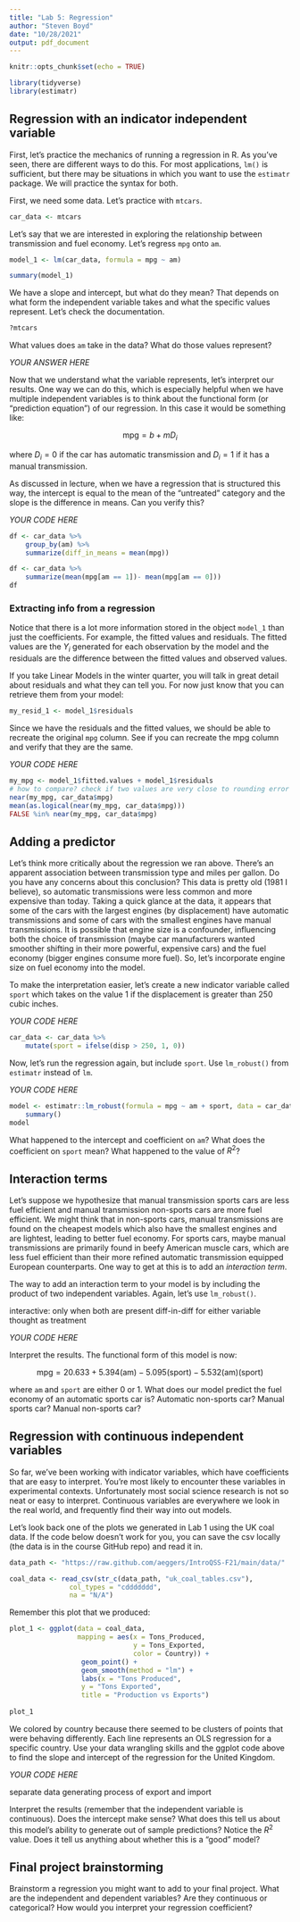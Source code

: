 ```yaml
---
title: "Lab 5: Regression"
author: "Steven Boyd"
date: "10/28/2021"
output: pdf_document
---
```


```r
knitr::opts_chunk$set(echo = TRUE)
```

```r
library(tidyverse)
library(estimatr)
```

## Regression with an indicator independent variable

First, let's practice the mechanics of running a regression in R. As you've seen, there are different ways to do this. For most applications, `lm()` is sufficient, but there may be situations in which you want to use the `estimatr` package. We will practice the syntax for both. 

First, we need some data. Let's practice with `mtcars`.

```r
car_data <- mtcars
```

Let's say that we are interested in exploring the relationship between transmission and fuel economy. Let's regress `mpg` onto `am`.

```r
model_1 <- lm(car_data, formula = mpg ~ am)

summary(model_1)
```

We have a slope and intercept, but what do they mean? That depends on what form the independent variable takes and what the specific values represent. Let's check the documentation. 

```r
?mtcars
```

What values does `am` take in the data? What do those values represent?

*YOUR ANSWER HERE* 

Now that we understand what the variable represents, let's interpret our results. One way we can do this, which is especially helpful when we have multiple independent variables is to think about the functional form (or "prediction equation") of our regression. In this case it would be something like:

$$\text{mpg} = b + m D_{i} $$

where $D_i = 0$ if the car has automatic transmission and $D_i = 1$ if it has a manual transmission. 

As discussed in lecture, when we have a regression that is structured this way, the intercept is equal to the mean of the "untreated" category and the slope is the difference in means. Can you verify this?

*YOUR CODE HERE*
```r
df <- car_data %>%
    group_by(am) %>% 
    summarize(diff_in_means = mean(mpg))

df <- car_data %>% 
    summarize(mean(mpg[am == 1])- mean(mpg[am == 0]))
df

```

### Extracting info from a regression

Notice that there is a lot more information stored in the object `model_1` than just the coefficients. For example, the fitted values and residuals. The fitted values are the $Y_i$ generated for each observation by the model and the residuals are the difference between the fitted values and observed values. 

If you take Linear Models in the winter quarter, you will talk in great detail about residuals and what they can tell you. For now just know that you can retrieve them from your model:

```r
my_resid_1 <- model_1$residuals
```

Since we have the residuals and the fitted values, we should be able to recreate the original `mpg` column. See if you can recreate the mpg column and verify that they are the same.

*YOUR CODE HERE*
```r
my_mpg <- model_1$fitted.values + model_1$residuals
# how to compare? check if two values are very close to rounding error
near(my_mpg, car_data$mpg)
mean(as.logical(near(my_mpg, car_data$mpg)))
FALSE %in% near(my_mpg, car_data$mpg)
```


## Adding a predictor

Let's think more critically about the regression we ran above. There's an apparent association between transmission type and miles per gallon. Do you have any concerns about this conclusion? This data is pretty old (1981 I believe), so automatic transmissions were less common and more expensive than today. Taking a quick glance at the data, it appears that some of the cars with the largest engines (by displacement) have automatic transmissions and some of cars with the smallest engines have manual transmissions. It is possible that engine size is a confounder, influencing both the choice of transmission (maybe car manufacturers wanted smoother shifting in their more powerful, expensive cars) and the fuel economy (bigger engines consume more fuel). So, let's incorporate engine size on fuel economy into the model. 

To make the interpretation easier, let's create a new indicator variable called `sport` which takes on the value 1 if the displacement is greater than 250 cubic inches.

*YOUR CODE HERE*
```r
car_data <- car_data %>% 
    mutate(sport = ifelse(disp > 250, 1, 0))
```



Now, let's run the regression again, but include `sport`. Use `lm_robust()` from `estimatr` instead of `lm`.

*YOUR CODE HERE*
```r
model <- estimatr::lm_robust(formula = mpg ~ am + sport, data = car_data) %>% 
    summary()
model
```


What happened to the intercept and coefficient on `am`? What does the coefficient on `sport` mean? What happened to the value of $R^2$?

## Interaction terms

Let's suppose we hypothesize that manual transmission sports cars are less fuel efficient and manual transmission non-sports cars are more fuel efficient. We might think that in non-sports cars, manual transmissions are found on the cheapest models which also have the smallest engines and are lightest, leading to better fuel economy. For sports cars, maybe manual transmissions are primarily found in beefy American muscle cars, which are less fuel efficient than their more refined automatic transmission equipped European counterparts. One way to get at this is to add an *interaction term*.

The way to add an interaction term to your model is by including the product of two independent variables. Again, let's use `lm_robust()`.

interactive: only when both are present
diff-in-diff for either variable thought as treatment  

*YOUR CODE HERE*

Interpret the results. The functional form of this model is now:

$$\text{mpg} = 20.633 + 5.394( \text{am}) - 5.095 (\text{sport}) - 5.532 (\text{am})(\text{sport}) $$

where `am` and `sport` are either 0 or 1. What does our model predict the fuel economy of an automatic sports car is? Automatic non-sports car? Manual sports car? Manual non-sports car?


## Regression with continuous independent variables

So far, we've been working with indicator variables, which have coefficients that are easy to interpret. You're most likely to encounter these variables in experimental contexts. Unfortunately most social science research is not so neat or easy to interpret. Continuous variables are everywhere we look in the real world, and frequently find their way into out models.

Let's look back one of the plots we generated in Lab 1 using the UK coal data. If the code below doesn't work for you, you can save the csv locally (the data is in the course GitHub repo) and read it in. 

```r
data_path <- "https://raw.github.com/aeggers/IntroQSS-F21/main/data/"

coal_data <- read_csv(str_c(data_path, "uk_coal_tables.csv"), 
               col_types = "cddddddd", 
               na = "N/A") 
```

Remember this plot that we produced:

```r
plot_1 <- ggplot(data = coal_data, 
                 mapping = aes(x = Tons_Produced, 
                               y = Tons_Exported,
                               color = Country)) +
                  geom_point() + 
                  geom_smooth(method = "lm") + 
                  labs(x = "Tons Produced", 
                  y = "Tons Exported", 
                  title = "Production vs Exports")
    
plot_1
```

We colored by country because there seemed to be clusters of points that were behaving differently. Each line represents an OLS regression for a specific country. Use your data wrangling skills and the ggplot code above to find the slope and intercept of the regression for the United Kingdom.  

*YOUR CODE HERE*

separate data generating process of export and import  

Interpret the results (remember that the independent variable is continuous). Does the intercept make sense? What does this tell us about this model's ability to generate out of sample predictions? Notice the $R^{2}$ value. Does it tell us anything about whether this is a "good" model?

## Final project brainstorming

Brainstorm a regression you might want to add to your final project. What are the independent and dependent variables? Are they continuous or categorical? How would you interpret your regression coefficient?  